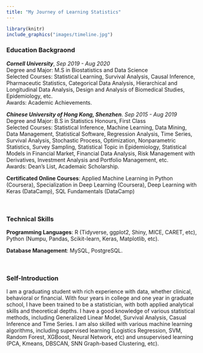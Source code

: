 ---
title: "My Journey of Learning Statistics"
---

```{r, out.width = '100%', fig.align='center', echo = FALSE}
library(knitr)
include_graphics("images/timeline.jpg")
```

### Education Backgraond

___Cornell University___, _Sep 2019 - Aug 2020_\
Degree and Major: M.S in Biostatistics and Data Science\
Selected Courses: Statistical Learning, Survival Analysis, Causal Inference, Pharmaceutic Statistics, Categorical Data Analysis, Hierarchical and Longitudinal Data Analysis, Design and Analysis of Biomedical Studies, Epidemiology, etc.\
Awards: Academic Achievements.

___Chinese University of Hong Kong, Shenzhen___. _Sep 2015 - Aug 2019_\
Degree and Major: B.S in Statistics Honours, First Class\
Selected Courses: Statistical Inference, Machine Learning, Data Mining, Data Management, Statistical Software, Regression Analysis, Time Series, Survival Analysis, Stochastic Process, Optimization, Nonparametric Statistics, Survey Sampling, Statistical Topic in Epidemiology, Statistical Models in Financial Market, Financial Data Analysis, Risk Management with Derivatives, Investment Analysis and Portfolio Management, etc.\
Awards: Dean's List, Academaic Scholarship.

__Certificated Online Courses__: Applied Machine Learning in Python (Coursera), Specialization in Deep Learning (Coursera), Deep Learning with Keras (DataCamp), SQL Fundamentals (DataCamp)

<br>

### Technical Skills 

__Programming Languages__: R (Tidyverse, ggplot2, Shiny, MICE, CARET, etc), Python (Numpu, Pandas, Scikit-learn, Keras, Matplotlib, etc).

__Database Management__: MySQL, PostgreSQL.

<br>

### Self-Introduction

I am a graduating student with rich experience with data, whether clinical, behavioral or financial. With four years in college and one year in graduate school, I have been trained to be a statistician, with both applied analytical skills and theoretical depths. I have a good knowledge of various statistical methods, including Generalized Linear Model, Survival Analysis, Casual Inference and Time Series. I am also skilled with various machine learning algorithms, including supervised learning (Logistics Regression, SVM, Random Forest, XGBoost, Neural Network, etc) and unsupervised learning (PCA, Kmeans, DBSCAN, SNN Graph-based Clustering, etc).  